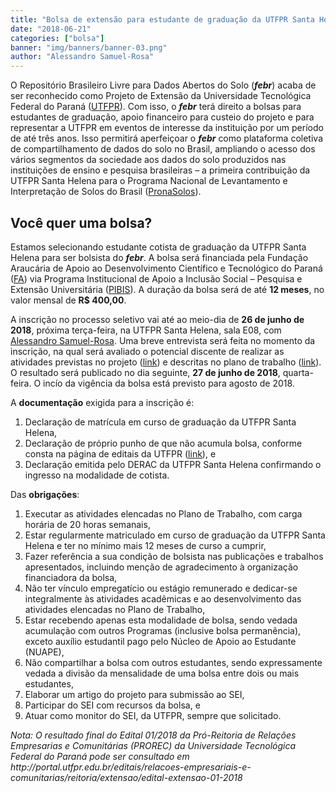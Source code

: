 ```yaml
---
title: "Bolsa de extensão para estudante de graduação da UTFPR Santa Helena"
date: "2018-06-21"
categories: ["bolsa"]
banner: "img/banners/banner-03.png"
author: "Alessandro Samuel-Rosa"
---
```


O Repositório Brasileiro Livre para Dados Abertos do Solo (___febr___) acaba de ser reconhecido como Projeto de
Extensão da Universidade Tecnológica Federal do Paraná ([UTFPR][utfpr]). Com isso, o ___febr___ terá direito a
bolsas para estudantes de graduação, apoio financeiro para custeio do projeto e para representar a UTFPR em 
eventos de interesse da instituição por um período de até três anos. Isso permitirá aperfeiçoar o ___febr___ 
como plataforma coletiva de compartilhamento de dados do solo no Brasil, ampliando o acesso dos vários 
segmentos da sociedade aos dados do solo produzidos nas instituições de ensino e pesquisa brasileiras -- a
primeira contribuição da UTFPR Santa Helena para o Programa Nacional de Levantamento e Interpretação de Solos 
do Brasil ([PronaSolos][pronasolos]).

[utfpr]: http://portal.utfpr.edu.br/
[pronasolos]: http://www.imprensanacional.gov.br/web/guest/materia/-/asset_publisher/Kujrw0TZC2Mb/content/id/26572788/do1-2018-06-20-decreto-n-9-414-de-19-de-junho-de-2018-26572694

## Você quer uma bolsa?

Estamos selecionando estudante cotista de graduação da UTFPR Santa Helena para ser bolsista do ___febr___. A 
bolsa será financiada pela Fundação Araucária de Apoio ao Desenvolvimento Científico e Tecnológico do Paraná
([FA][fa]) via Programa Institucional de Apoio a Inclusão Social -- Pesquisa e Extensão Universitária 
([PIBIS][pibis]). A duração da bolsa será de até __12 meses__, no valor mensal de __R$ 400,00__.

[fa]: http://www.fappr.pr.gov.br/
[pibis]: http://www.fappr.pr.gov.br/arquivos/File/chamadas2018/2018_CP03_Pibis.pdf

A inscrição no processo seletivo vai até ao meio-dia de __26 de junho de 2018__, próxima terça-feira, na 
UTFPR Santa Helena, sala E08, com [Alessandro Samuel-Rosa][alessandro]. Uma breve entrevista será feita no 
momento da inscrição, na qual será avaliado o potencial discente de realizar as atividades previstas no projeto
([link][projeto]) e descritas no plano de trabalho ([link][plano]). O resultado será publicado no dia 
seguinte, __27 de junho de 2018__, quarta-feira. O incío da vigência da bolsa está previsto para agosto de 2018.

A __documentação__ exigida para a inscrição é:

1. Declaração de matrícula em curso de graduação da UTFPR Santa Helena,
2. Declaração de próprio punho de que não acumula bolsa, conforme consta na página de editais da UTFPR 
   ([link][declaracao]), e
3. Declaração emitida pelo DERAC da UTFPR Santa Helena confirmando o ingresso na modalidade de cotista.

[projeto]: https://cloud.utfpr.edu.br/index.php/s/bun8guNDsSI1Ibf
[plano]: https://cloud.utfpr.edu.br/index.php/s/aJzyiKg7VhXxcvU
[alessandro]: http://samuel-rosa.github.io/
[declaracao]: http://www.utfpr.edu.br/estrutura-universitaria/diretorias-de-gestao/dircom/noticias/noticias/link/DECLARAODENOACMULODEBOLSA.pdf

Das __obrigações__:

1. Executar as atividades elencadas no Plano de Trabalho, com carga horária de 20 horas semanais,
2. Estar regularmente matriculado em curso de graduação da UTFPR Santa Helena e ter no mínimo mais 12 meses de
   curso a cumprir,
3. Fazer referência a sua condição de bolsista nas publicações e trabalhos apresentados, incluindo menção de 
   agradecimento à organização financiadora da bolsa,
4. Não ter vínculo empregatício ou estágio remunerado e dedicar-se integralmente às atividades acadêmicas
   e ao desenvolvimento das atividades elencadas no Plano de Trabalho,
5. Estar recebendo apenas esta modalidade de bolsa, sendo vedada acumulação com outros Programas (inclusive 
   bolsa permanência), exceto auxílio estudantil pago pelo Núcleo de Apoio ao Estudante (NUAPE),
6. Não compartilhar a bolsa com outros estudantes, sendo expressamente vedada a divisão da mensalidade de uma
   bolsa entre dois ou mais estudantes,
7. Elaborar um artigo do projeto para submissão ao SEI,
8. Participar do SEI com recursos da bolsa, e
9. Atuar como monitor do SEI, da UTFPR, sempre que solicitado.

_Nota: O resultado final do Edital 01/2018 da Pró-Reitoria de Relações Empresarias e Comunitárias (PROREC) da Universidade Tecnológica Federal do Paraná pode ser consultado em http://portal.utfpr.edu.br/editais/relacoes-empresariais-e-comunitarias/reitoria/extensao/edital-extensao-01-2018
_
